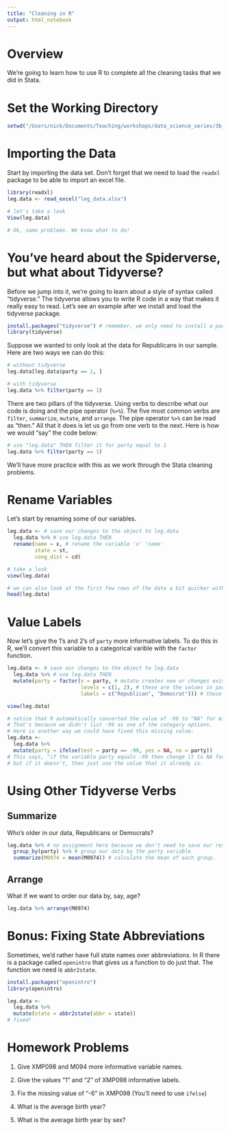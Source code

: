 ```yaml
---
title: "Cleaning in R"
output: html_notebook
---
```


# Overview

We're going to learn how to use R to complete all the cleaning tasks that we did in Stata.

# Set the Working Directory

```r
setwd("/Users/nick/Documents/Teaching/workshops/data_science_series/3b_r_cleaning")
```


# Importing the Data

Start by importing the data set. Don't forget that we need to load the `readxl` package to be able to import an excel file. 

```r
library(readxl)
leg.data <- read_excel("leg_data.xlsx")

# let's take a look
View(leg.data)

# Ok, same problems. We know what to do!
```

# You've heard about the Spiderverse, but what about Tidyverse?

Before we jump into it, we're going to learn about a style of syntax called "tidyverse." The tidyverse allows you to write R code in a way that makes it really easy to read. Let's see an example after we install and load the tidyverse package. 

```r
install.packages("tidyverse") # remember, we only need to install a package once
library(tidyverse)
```

Suppose we wanted to only look at the data for Republicans in our sample. Here are two ways we can do this:

```r
# without tidyverse
leg.data[leg.data$party == 1, ]

# with tidyverse
leg.data %>% filter(party == 1)
```

There are two pillars of the tidyverse. Using verbs to describe what our code is doing and the pipe operator (`%>%`). The five most common verbs are `filter`, `summarize`, `mutate`, and `arrange`. The pipe operator `%>%` can be read as "then." All that it does is let us go from one verb to the next. Here is how we would "say" the code below:

```r
# use "leg.data" THEN filter it for party equal to 1
leg.data %>% filter(party == 1)
```

We'll have more practice with this as we work through the Stata cleaning problems. 

# Rename Variables

Let's start by renaming some of our variables. 

```r
leg.data <- # save our changes to the object to leg.data
  leg.data %>% # use leg.data THEN
  rename(name = x, # rename the variable 'x' 'name'
         state = st,
         cong_dist = cd)

# take a look
view(leg.data)

# we can also look at the first few rows of the data a bit quicker with this:
head(leg.data)
```

# Value Labels

Now let's give the 1's and 2's of `party` more informative labels. To do this in R, we'll convert this variable to a categorical varible with the `factor` function. 

```r
leg.data <- # save our changes to the object to leg.data
  leg.data %>% # use leg.data THEN
  mutate(party = factor(x = party, # mutate creates new or changes existing variables
                        levels = c(1, 2), # these are the values in party
                        labels = c("Republican", "Democrat"))) # these are the labels we want to use

view(leg.data)

# notice that R automatically converted the value of -99 to "NA" for missing. 
# That's because we didn't list -99 as one of the category options. 
# Here is another way we could have fixed this missing value:
leg.data <- 
  leg.data %>%
  mutate(party = ifelse(test = party == -99, yes = NA, no = party))
# This says, "if the variable party equals -99 then change it to NA for missing
# but if it doesn't, then just use the value that it already is. 
```

# Using Other Tidyverse Verbs

## Summarize

Who's older in our data, Republicans or Democrats?

```r
leg.data %>% # no assignment here because we don't need to save our results
  group_by(party) %>% # group our data by the party variable
  summarize(M0974 = mean(M0974)) # calculate the mean of each group. 
```

## Arrange

What if we want to order our data by, say, age?

```r
leg.data %>% arrange(M0974)
```

# Bonus: Fixing State Abbreviations

Sometimes, we'd rather have full state names over abbreviations. In R there is a package called `openintro` that gives us a function to do just that. The function we need is `abbr2state`. 

```r
install.packages("openintro")
library(openintro)

leg.data <- 
  leg.data %>%
  mutate(state = abbr2state(abbr = state))
# fixed!
```



# Homework Problems

1. Give XMP098 and M094 more informative variable names.



2. Give the values "1" and "2" of XMP098 informative labels.



3. Fix the missing value of "-6" in XMP098 (You'll need to use `ifelse`)



4. What is the average birth year?



5. What is the average birth year by sex?